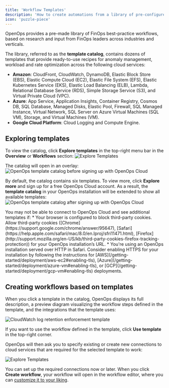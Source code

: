 ```yaml
---
title: 'Workflow Templates'
description: 'How to create automations from a library of pre-configured workflow templates'
icon: 'puzzle-piece'
---
```


OpenOps provides a pre-made library of FinOps best-practice workflows, based on research and input from FinOps leaders across industries and verticals.

The library, referred to as the **template catalog**, contains dozens of templates that provide ready-to-use recipes for anomaly management, workload and rate optimization across the following cloud services:
* **Amazon**: CloudFront, CloudWatch, DynamoDB, Elastic Block Store (EBS), Elastic Compute Cloud (EC2), Elastic File System (EFS), Elastic Kubernetes Service (EKS), Elastic Load Balancing (ELB), Lambda, Relational Database Service (RDS), Simple Storage Service (S3), and Virtual Private Cloud (VPC).
* **Azure**: App Service, Application Insights, Container Registry, Cosmos DB, SQL Database, Managed Disks, Elastic Pool, Firewall, SQL Managed Instance, Virtual Network, SQL Server on Azure Virtual Machines (SQL VM), Storage, and Virtual Machines (VM).
* **Google Cloud Platform**: Cloud Logging and Compute Engine.

## Exploring templates

To view the catalog, click **Explore templates** in the top-right menu bar in the **Overview** or **Workflows** section:
![Explore Templates](/images/explore-templates.png)

The catalog will open in an overlay:
![OpenOps template catalog before signing up with OpenOps Cloud](/images/template-catalog.png)

By default, the catalog contains six templates. To view more, click **Explore more** and sign up for a free OpenOps Cloud account. As a result, the **template catalog** in your OpenOps installation will be extended to show all available templates:
![OpenOps template catalog after signing up with OpenOps Cloud](/images/template-catalog-all-templates.png)

<Note>
You may not be able to connect to OpenOps Cloud and see additional templates if:
* Your browser is configured to block third-party cookies. Allow third-party cookies ([Chrome](https://support.google.com/chrome/answer/95647), [Safari](https://help.apple.com/safari/mac/8.0/en.lproj/sfri11471.html), [Firefox](http://support.mozilla.org/en-US/kb/third-party-cookies-firefox-tracking-protection)) for your OpenOps installation’s URL.
* You're using an OpenOps installation served over HTTP in Safari. Consider enabling HTTPS for your installation by following the instructions for [AWS](/getting-started/deployment/aws-ec2#enabling-tls), [Azure](/getting-started/deployment/azure-vm#enabling-tls), or [GCP](/getting-started/deployment/gcp-vm#enabling-tls) deployments.
</Note>

## Creating workflows based on templates

When you click a template in the catalog, OpenOps displays its full description, a preview diagram visualizing the workflow steps defined in the template, and the integrations that the template uses:

![CloudWatch log retention enforcement template](/images/template-log-retention.png)

If you want to use the workflow defined in the template, click **Use template** in the top-right corner.

OpenOps will then ask you to specify existing or create new connections to cloud services that are required for the selected template to work:

![Explore Templates](/images/template-connections.png)

You can set up the required connections now or later. When you click **Create workflow**, your workflow will open in the workflow editor, where you can [customize it to your liking](/workflow-management/building-workflows).
